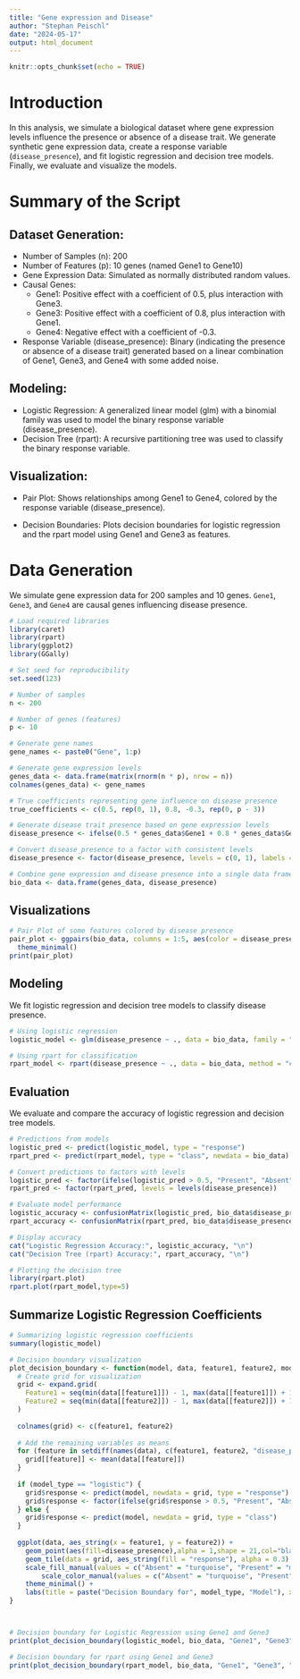 ```yaml
---
title: "Gene expression and Disease"
author: "Stephan Peischl"
date: "2024-05-17"
output: html_document
---
```


```r
knitr::opts_chunk$set(echo = TRUE)
```


# Introduction
  
In this analysis, we simulate a biological dataset where gene expression levels influence the presence or absence of a disease trait. We generate synthetic gene expression data, create a response variable (`disease_presence`), and fit logistic regression and decision tree models. Finally, we evaluate and visualize the models.

# Summary of the Script
## Dataset Generation:

- Number of Samples (n): 200
- Number of Features (p): 10 genes (named Gene1 to Gene10)
- Gene Expression Data: Simulated as normally distributed random values.
- Causal Genes:
  - Gene1: Positive effect with a coefficient of 0.5, plus interaction with Gene3.
   - Gene3: Positive effect with a coefficient of 0.8, plus interaction with Gene1.
  - Gene4: Negative effect with a coefficient of -0.3.
- Response Variable (disease_presence): Binary (indicating the presence or absence of a disease trait) generated based on a linear combination of Gene1, Gene3, and Gene4 with some added noise.

## Modeling:

- Logistic Regression: A generalized linear model (glm) with a binomial family was used to model the binary response variable (disease_presence).
- Decision Tree (rpart): A recursive partitioning tree was used to classify the binary response variable.

## Visualization:

- Pair Plot: Shows relationships among Gene1 to Gene4, colored by the response variable (disease_presence).

- Decision Boundaries:
Plots decision boundaries for logistic regression and the rpart model using Gene1 and Gene3 as features.

# Data Generation

We simulate gene expression data for 200 samples and 10 genes. `Gene1`, `Gene3`, and `Gene4` are causal genes influencing disease presence.

```r
# Load required libraries
library(caret)
library(rpart)
library(ggplot2)
library(GGally)

# Set seed for reproducibility
set.seed(123)

# Number of samples
n <- 200

# Number of genes (features)
p <- 10

# Generate gene names
gene_names <- paste0("Gene", 1:p)

# Generate gene expression levels
genes_data <- data.frame(matrix(rnorm(n * p), nrow = n))
colnames(genes_data) <- gene_names

# True coefficients representing gene influence on disease presence
true_coefficients <- c(0.5, rep(0, 1), 0.8, -0.3, rep(0, p - 3))

# Generate disease trait presence based on gene expression levels
disease_presence <- ifelse(0.5 * genes_data$Gene1 + 0.8 * genes_data$Gene3 - 0.3 * genes_data$Gene4 - genes_data$Gene1*genes_data$Gene3 * 2 + rnorm(n, sd=0.5) > 0, 1, 0)

# Convert disease_presence to a factor with consistent levels
disease_presence <- factor(disease_presence, levels = c(0, 1), labels = c("Absent", "Present"))

# Combine gene expression and disease presence into a single data frame
bio_data <- data.frame(genes_data, disease_presence)
```

## Visualizations
```r
# Pair Plot of some features colored by disease presence
pair_plot <- ggpairs(bio_data, columns = 1:5, aes(color = disease_presence)) +
  theme_minimal()
print(pair_plot)

```

## Modeling

We fit logistic regression and decision tree models to classify disease presence.
```r
# Using logistic regression
logistic_model <- glm(disease_presence ~ ., data = bio_data, family = "binomial")

# Using rpart for classification
rpart_model <- rpart(disease_presence ~ ., data = bio_data, method = "class")

```

## Evaluation

We evaluate and compare the accuracy of logistic regression and decision tree models.

```r
# Predictions from models
logistic_pred <- predict(logistic_model, type = "response")
rpart_pred <- predict(rpart_model, type = "class", newdata = bio_data)

# Convert predictions to factors with levels
logistic_pred <- factor(ifelse(logistic_pred > 0.5, "Present", "Absent"), levels = c("Absent", "Present"))
rpart_pred <- factor(rpart_pred, levels = levels(disease_presence))

# Evaluate model performance
logistic_accuracy <- confusionMatrix(logistic_pred, bio_data$disease_presence)$overall["Accuracy"]
rpart_accuracy <- confusionMatrix(rpart_pred, bio_data$disease_presence)$overall["Accuracy"]

# Display accuracy
cat("Logistic Regression Accuracy:", logistic_accuracy, "\n")
cat("Decision Tree (rpart) Accuracy:", rpart_accuracy, "\n")

```


```r
# Plotting the decision tree
library(rpart.plot)
rpart.plot(rpart_model,type=5)

```

## Summarize Logistic Regression Coefficients

```r
# Summarizing logistic regression coefficients
summary(logistic_model)
```


```r
# Decision boundary visualization
plot_decision_boundary <- function(model, data, feature1, feature2, model_type) {
  # Create grid for visualization
  grid <- expand.grid(
    Feature1 = seq(min(data[[feature1]]) - 1, max(data[[feature1]]) + 1, length.out = 200),
    Feature2 = seq(min(data[[feature2]]) - 1, max(data[[feature2]]) + 1, length.out = 200)
  )
  
  colnames(grid) <- c(feature1, feature2)
  
  # Add the remaining variables as means
  for (feature in setdiff(names(data), c(feature1, feature2, "disease_presence"))) {
    grid[[feature]] <- mean(data[[feature]])
  }
  
  if (model_type == "logistic") {
    grid$response <- predict(model, newdata = grid, type = "response")
    grid$response <- factor(ifelse(grid$response > 0.5, "Present", "Absent"), levels = c("Absent", "Present"))
  } else {
    grid$response <- predict(model, newdata = grid, type = "class")
  }
  
  ggplot(data, aes_string(x = feature1, y = feature2)) +
    geom_point(aes(fill=disease_presence),alpha = 1,shape = 21,col="black",size = 3) +
    geom_tile(data = grid, aes_string(fill = "response"), alpha = 0.3) +
    scale_fill_manual(values = c("Absent" = "turquoise", "Present" = "magenta")) +
        scale_color_manual(values = c("Absent" = "turquoise", "Present" = "magenta")) +
    theme_minimal() +
    labs(title = paste("Decision Boundary for", model_type, "Model"), x = feature1, y = feature2)
}



# Decision boundary for Logistic Regression using Gene1 and Gene3
print(plot_decision_boundary(logistic_model, bio_data, "Gene1", "Gene3", "logistic"))

# Decision boundary for rpart using Gene1 and Gene3
print(plot_decision_boundary(rpart_model, bio_data, "Gene1", "Gene3", "rpart"))



```
